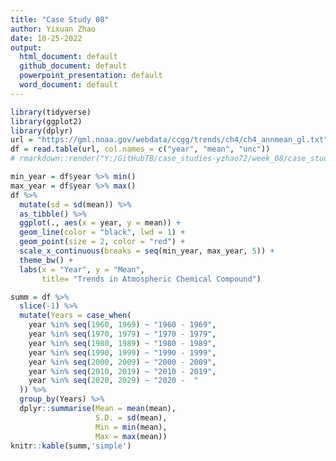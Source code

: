 ```yaml
---
title: "Case Study 08"
author: Yixuan Zhao
date: 10-25-2022
output:
  html_document: default
  github_document: default
  powerpoint_presentation: default
  word_document: default
---
```



```r
library(tidyverse)
library(ggplot2)
library(dplyr)
url = "https://gml.noaa.gov/webdata/ccgg/trends/ch4/ch4_annmean_gl.txt"
df = read.table(url, col.names = c("year", "mean", "unc"))
# rmarkdown::render("Y:/GitHubTB/case_studies-yzhao72/week_08/case_study_08.Rmd", output_format = "all")
```


```r
min_year = df$year %>% min()
max_year = df$year %>% max()
df %>% 
  mutate(sd = sd(mean)) %>% 
  as_tibble() %>% 
  ggplot(., aes(x = year, y = mean)) +
  geom_line(color = "black", lwd = 1) +
  geom_point(size = 2, color = "red") +
  scale_x_continuous(breaks = seq(min_year, max_year, 5)) +
  theme_bw() +
  labs(x = "Year", y = "Mean", 
       title= "Trends in Atmospheric Chemical Compound")
```


```r
summ = df %>% 
  slice(-1) %>% 
  mutate(Years = case_when(
    year %in% seq(1960, 1969) ~ "1960 - 1969", 
    year %in% seq(1970, 1979) ~ "1970 - 1979", 
    year %in% seq(1980, 1989) ~ "1980 - 1989", 
    year %in% seq(1990, 1999) ~ "1990 - 1999", 
    year %in% seq(2000, 2009) ~ "2000 - 2009", 
    year %in% seq(2010, 2019) ~ "2010 - 2019", 
    year %in% seq(2020, 2029) ~ "2020 -  "
  )) %>% 
  group_by(Years) %>% 
  dplyr::summarise(Mean = mean(mean), 
                   S.D. = sd(mean), 
                   Min = min(mean), 
                   Max = max(mean))
knitr::kable(summ,'simple')
```